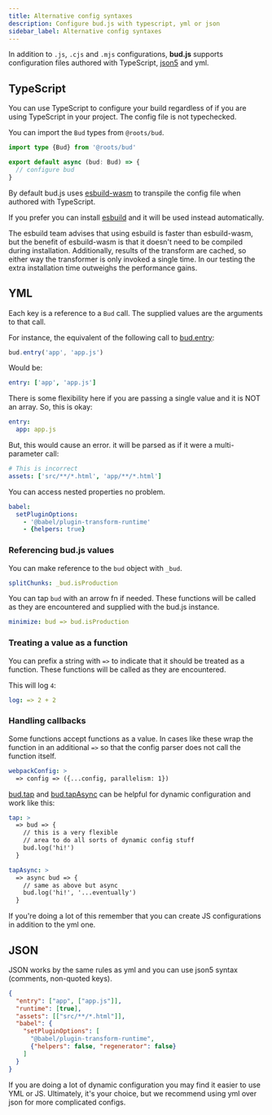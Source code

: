 ```yaml
---
title: Alternative config syntaxes
description: Configure bud.js with typescript, yml or json
sidebar_label: Alternative config syntaxes
---
```



In addition to `.js`, `.cjs` and `.mjs` configurations, **bud.js** supports configuration files authored with TypeScript, [json5](https://json5.org/) and yml.

## TypeScript

You can use TypeScript to configure your build regardless of if you are using TypeScript in your project. The config file is not typechecked.

You can import the `Bud` types from `@roots/bud`.

```ts
import type {Bud} from '@roots/bud'

export default async (bud: Bud) => {
  // configure bud
}
```

By default bud.js uses [esbuild-wasm](https://www.npmjs.com/package/esbuild-wasm) to transpile the config file when authored with TypeScript.

If you prefer you can install [esbuild](https://www.npmjs.com/package/esbuild) and it will be used instead automatically.

The esbuild team advises that using esbuild is faster than esbuild-wasm, but the benefit of esbuild-wasm is that it doesn't need to be compiled during installation.
Additionally, results of the transform are cached, so either way the transformer is only invoked a single time.
In our testing the extra installation time outweighs the performance gains.

## YML

Each key is a reference to a `Bud` call. The supplied values are the arguments to that call.

For instance, the equivalent of the following call to [bud.entry](/docs/bud.entry):

```js
bud.entry('app', 'app.js')
```

Would be:

```yml
entry: ['app', 'app.js']
```

There is some flexibility here if you are passing a single value and it is NOT an array. So, this is okay:

```yml
entry:
  app: app.js
```

But, this would cause an error. it will be parsed as if it were a multi-parameter call:

```yml
# This is incorrect
assets: ['src/**/*.html', 'app/**/*.html']
```

You can access nested properties no problem.

```yml
babel:
  setPluginOptions:
    - '@babel/plugin-transform-runtime'
    - {helpers: true}
```

### Referencing bud.js values

You can make reference to the `bud` object with `_bud`.

```yml
splitChunks: _bud.isProduction
```

You can tap `bud` with an arrow fn if needed. These functions will be called
as they are encountered and supplied with the bud.js instance.

```yml
minimize: bud => bud.isProduction
```

### Treating a value as a function

You can prefix a string with `=>` to indicate that it should be treated as a function. These functions will be called
as they are encountered.

This will log `4`:

```yml
log: => 2 + 2
```

### Handling callbacks

Some functions accept functions as a value. In cases like these wrap the function in an additional `=>` so that the
config parser does not call the function itself.

```yml
webpackConfig: >
  => config => ({...config, parallelism: 1})
```

[bud.tap](/docs/bud.tap) and [bud.tapAsync](/docs/bud.tapAsync) can be helpful for dynamic configuration and work like this:

```yml
tap: >
  => bud => {
    // this is a very flexible
    // area to do all sorts of dynamic config stuff
    bud.log('hi!')
  }

tapAsync: >
  => async bud => {
    // same as above but async
    bud.log('hi!', '...eventually')
  }
```

If you're doing a lot of this remember that you can create JS configurations in addition to the yml one.

## JSON

JSON works by the same rules as yml and you can use json5 syntax (comments, non-quoted keys).

```json
{
  "entry": ["app", ["app.js"]],
  "runtime": [true],
  "assets": [["src/**/*.html"]],
  "babel": {
    "setPluginOptions": [
      "@babel/plugin-transform-runtime",
      {"helpers": false, "regenerator": false}
    ]
  }
}
```

If you are doing a lot of dynamic configuration you may find it easier to use YML or JS. Ultimately, it's your choice, but
we recommend using yml over json for more complicated configs.
